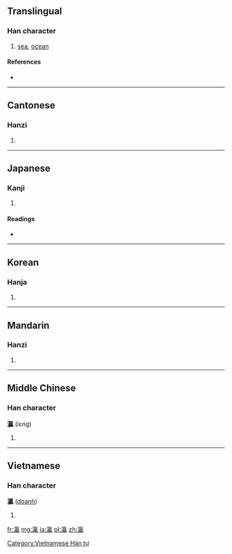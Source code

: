 ==Translingual==

===Han character===
{{Han char|rn=85|rad=水|as=16|sn=19|four=3011<sub>7</sub>|canj=水卜弓女 (EYNV)}}

# [[sea]], [[ocean]]

====References====
* {{Han ref|kx=0660.040|dkj=18656|dj=1069.240|hdz=31785.010|uh=701B|ud=28699|bh=C373|bd=50035}}

----

==Cantonese==

===Hanzi===
{{yue-hanzi|jyut=|y=ying4}}

# {{defn|lang=yue|sort=水16}}

----

==Japanese==

===Kanji===
{{ja-kanji|grade=|rs=水16}}

# {{defn|lang=ja|sort=水16}}

====Readings====
* {{ja-readings|on=[[えい]] (ei)|kun=[[うみ]] (umi)}}

----

==Korean==

===Hanja===
{{ko-hanja|hangeul=영|eumhun=|rv=yeong|mr=yŏng|y=yeng}}

# {{defn|lang=ko|sort=水16}}

----

==Mandarin==

===Hanzi===
{{cmn-hanzi|pin=[[yíng]] ([[ying2]])|wg=ying<sup>2</sup>}}

# {{defn|lang=cmn|sort=水16}}

----

==Middle Chinese==

===Han character===
'''瀛''' (iɛng)

# {{defn|lang=zhx-mid}}

----

==Vietnamese==

===Han character===
'''瀛''' ([[doanh]])

# {{defn|lang=vi}}

[[Category:Vietnamese Hán tự]]

[[fr:瀛]]
[[mg:瀛]]
[[ja:瀛]]
[[pl:瀛]]
[[zh:瀛]]
